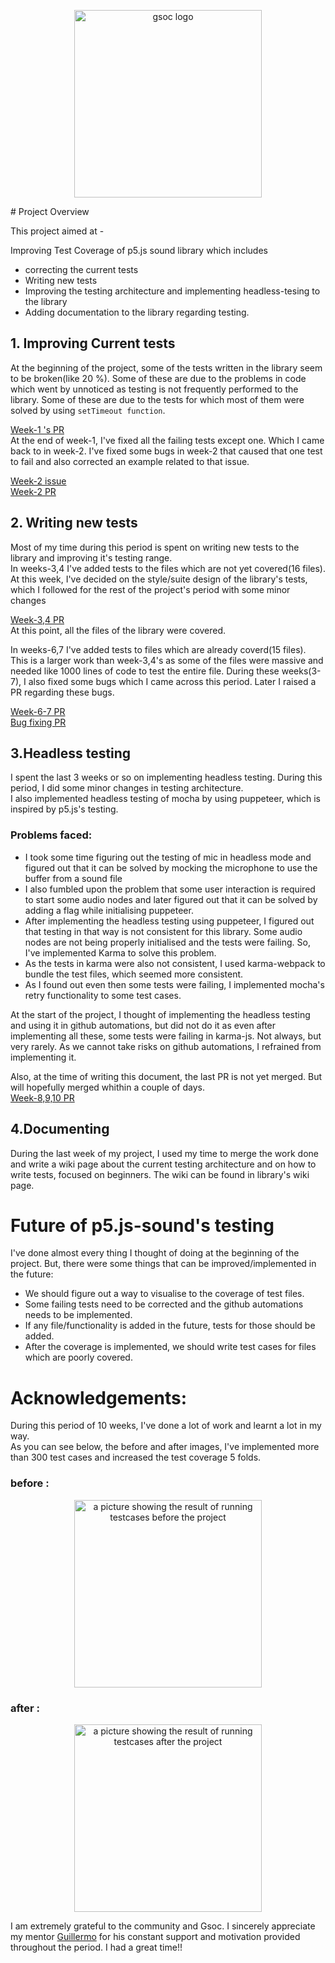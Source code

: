 <p align="center">
  <img src="https://github.com/satyasaibhushan/gsoc-21-wrapup/blob/master/assets/gsoc.png" alt="gsoc logo" width="300" style="margin-left:50%;transform:translateX(-50%);" />
</p>

<p>
  # Project Overview

  This project aimed at -

  Improving Test Coverage of p5.js sound library which includes

  * correcting the current tests
  * Writing new tests
  * Improving the testing architecture and implementing headless-tesing to the library
  * Adding documentation to the library regarding testing.
</p>

## 1. Improving Current tests

At the beginning of the project, some of the tests written in the library seem to be broken(like 20 %). Some of these are due to the problems in code which went by unnoticed as testing is not frequently performed to the library. Some of these are due to the tests for which most of them were solved by using `setTimeout function`.

[Week-1 's PR](https://github.com/processing/p5.js-sound/pull/626)\
At the end of week-1, I've fixed all the failing tests except one. Which I came back to in week-2.
I've fixed some bugs in week-2 that caused that one test to fail and also corrected an example related to that issue.

[Week-2 issue](https://github.com/processing/p5.js-sound/issues/627)\
[Week-2 PR](https://github.com/processing/p5.js-sound/pull/628)

## 2. Writing new tests

Most of my time during this period is spent on writing new tests to the library and improving it's testing range.\
In weeks-3,4 I've added tests to the files which are not yet covered(16 files). At this week, I've decided on the style/suite design of the library's tests, which I followed for the rest of the project's period with some minor changes

[Week-3,4 PR](https://github.com/processing/p5.js-sound/pull/632)\
At this point, all the files of the library were covered.

In weeks-6,7 I've added tests to files which are already coverd(15 files). This is a larger work than week-3,4's as some of the files were massive and needed like 1000 lines of code to test the entire file. During these weeks(3-7), I also fixed some bugs which I came across this period. Later I raised a PR regarding these bugs.

[Week-6-7 PR](https://github.com/processing/p5.js-sound/pull/636)\
[Bug fixing PR](https://github.com/processing/p5.js-sound/pull/639)

## 3.Headless testing

I spent the last 3 weeks or so on implementing headless testing. During this period, I did some minor changes in testing architecture.\
I also implemented headless testing of mocha by using puppeteer, which is inspired by p5.js's testing.

### Problems faced:

* I took some time figuring out the testing of mic in headless mode and figured out that it can be solved by mocking the microphone to use the buffer from a sound file
* I also fumbled upon the problem that some user interaction is required to start some audio nodes and later figured out that it can be solved by adding a flag while initialising puppeteer.
* After implementing the headless testing using puppeteer, I figured out that testing in that way is not consistent for this library. Some audio nodes are not being properly initialised and the tests were failing. So, I've implemented Karma to solve this problem.
* As the tests in karma were also not consistent, I used karma-webpack to bundle the test files, which seemed more consistent.
* As I found out even then some tests were failing, I implemented mocha's retry functionality to some test cases.

At the start of the project, I thought of implementing the headless testing and using it in github automations, but did not do it as even after implementing all these, some tests were failing in karma-js. Not always, but very rarely. As we cannot take risks on github automations, I refrained from implementing it.

Also, at the time of writing this document, the last PR is not yet merged. But will hopefully merged whithin a couple of days.\
[Week-8,9,10 PR](https://github.com/processing/p5.js-sound/pull/641)

## 4.Documenting

During the last week of my project, I used my time to merge the work done and write a wiki page about the current testing architecture and on how to write tests, focused on beginners. The wiki can be found in library's wiki page.

# Future of p5.js-sound's testing

I've done almost every thing I thought of doing at the beginning of the project. But, there were some things that can be improved/implemented in the future:

* We should figure out a way to visualise to the coverage of test files.
* Some failing tests need to be corrected and the github automations needs to be implemented.
* If any file/functionality is added in the future, tests for those should be added.
* After the coverage is implemented, we should write test cases for files which are poorly covered.

# Acknowledgements:

During this period of 10 weeks, I've done a lot of work and learnt a lot in my way.\
As you can see below, the before and after images, I've implemented more than 300 test cases and increased the test coverage 5 folds.

### before :

<p align="center">
  <img src="https://github.com/satyasaibhushan/gsoc-21-wrapup/blob/master/assets/before.png" alt="a picture showing the result of running testcases before the project" width="300" style="margin-left:50%;transform:translateX(-50%);" />
</p>

### after :

<p align="center">
  <img src="https://github.com/satyasaibhushan/gsoc-21-wrapup/blob/master/assets/after.png" alt="a picture showing the result of running testcases after the project" width="300" style="margin-left:50%;transform:translateX(-50%);" />
</p>

I am extremely grateful to the community and Gsoc. I sincerely appreciate my mentor [Guillermo](https://github.com/guillemontecinos) for his constant support and motivation provided throughout the period. I had a great time!!
